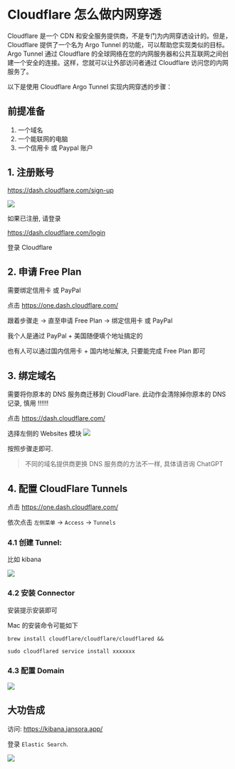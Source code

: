 
# Cloudflare 怎么做内网穿透

Cloudflare 是一个 CDN 和安全服务提供商，不是专门为内网穿透设计的。但是，Cloudflare 提供了一个名为 Argo Tunnel 的功能，可以帮助您实现类似的目标。Argo Tunnel 通过 Cloudflare 的全球网络在您的内网服务器和公共互联网之间创建一个安全的连接。这样，您就可以让外部访问者通过 Cloudflare 访问您的内网服务了。

以下是使用 Cloudflare Argo Tunnel 实现内网穿透的步骤：


## 前提准备
1. 一个域名
2. 一个能联网的电脑
3. 一个信用卡 或 Paypal 账户


## 1. 注册账号
https://dash.cloudflare.com/sign-up

![](./img/img.png)


如果已注册, 请登录

https://dash.cloudflare.com/login


登录 Cloudflare


## 2. 申请 Free Plan


<Callout type="warning" emoji="⚠️">
    需要绑定信用卡 或 PayPal
</Callout>

点击 https://one.dash.cloudflare.com/

跟着步骤走 -> 直至申请 Free Plan -> 绑定信用卡 或 PayPal

我个人是通过 PayPal + 美国随便填个地址搞定的

也有人可以通过国内信用卡 + 国内地址解决, 只要能完成 Free Plan 即可

## 3. 绑定域名
<Callout type="warning" emoji="⚠️">
    需要将你原本的 DNS 服务商迁移到 CloudFlare.
    此动作会清除掉你原本的 DNS 记录, 慎用 !!!!!!
</Callout>

点击 https://dash.cloudflare.com/

选择左侧的 Websites 模块
![](./img/img_1.png)

按照步骤走即可.

> 不同的域名提供商更换 DNS 服务商的方法不一样, 具体请咨询 ChatGPT


## 4. 配置 CloudFlare Tunnels

点击 https://one.dash.cloudflare.com/

依次点击 `左侧菜单` -> `Access` -> `Tunnels`

### 4.1 创建 Tunnel:

比如 kibana

![](./img/img_1.png)


### 4.2 安装 Connector

安装提示安装即可

Mac 的安装命令可能如下

```
brew install cloudflare/cloudflare/cloudflared &&

sudo cloudflared service install xxxxxxx
```


### 4.3 配置 Domain

![](./img/img_3.png)



## 大功告成

访问: https://kibana.jansora.app/

登录 `Elastic Search`.


![](./img/img_4.png)
